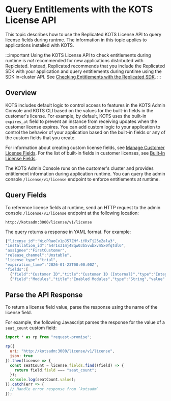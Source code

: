 # Query Entitlements with the KOTS License API

This topic describes how to use the Replicated KOTS License API to query license fields during runtme. The information in this topic applies to applications installed with KOTS.

:::important
Using the KOTS License API to check entitlements during runtime is _not_ recommended for new applications distributed with Replciated. Instead, Replicated recommends that you include the Replicated SDK with your application and query entitlements during runtime using the SDK in-cluster API. See [Checking Entitlements with the Replicated SDK](licenses-reference-sdk).
:::

## Overview

KOTS includes default logic to control access to features in the KOTS Admin Console and KOTS CLI based on the values for the built-in fields in the customer's license. For example, by default, KOTS uses the built-in `expires_at` field to prevent an instance from receiving updates when the customer license expires. You can add custom logic to your application to control the behavior of your application based on the built-in fields or any of the custom fields that you create.

For information about creating custom license fields, see [Manage Customer License Fields](licenses-adding-custom-fields). For the list of built-in fields in customer licenses, see [Built-In License Fields](/vendor/licenses-using-builtin-fields).

The KOTS Admin Console runs on the customer's cluster and provides entitlement information during application runtime. You can query the admin console `/license/v1/license` endpoint to enforce entitlements at runtime.

## Query Fields

To reference license fields at runtime, send an HTTP request to the admin console `/license/v1/license` endpoint at the following location:

```
http://kotsadm:3000/license/v1/license
```

The query returns a response in YAML format. For example:

```javascript
{"license_id":"WicPRaoCv1pJ57ZMf-iYRxTj25eZalw3",
"installation_id":"a4r1s31mj48qw03b5vwbxvm5x0fqtdl6",
"assignee":"FirstCustomer",
"release_channel":"Unstable",
"license_type":"trial",
"expiration_time":"2026-01-23T00:00:00Z",
"fields":[
  {"field":"Customer ID","title":"Customer ID (Internal)","type":"Integer","value":121,"hide_from_customer":true},
  {"field":"Modules","title":"Enabled Modules","type":"String","value":"Analytics, Integration"}]}
```
## Parse the API Response 

To return a license field value, parse the response using the name of the license
field.

For example, the following Javascript parses the response for the value of a
`seat_count` custom field:

```javascript
import * as rp from "request-promise";

rp({
  uri: "http://kotsadm:3000/license/v1/license",
  json: true
}).then(license => {
  const seatCount = license.fields.find((field) => {
    return field.field === "seat_count";
  });
  console.log(seatCount.value);
}).catch(err => {
  // Handle error response from `kotsadm`
});
```
